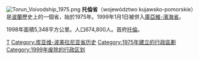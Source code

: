 [[File:Torun_Voivodship_1975.png|right]]
'''托倫省'''（województwo kujawsko-pomorskie）是[[波蘭|波蘭]]歷史上的一個省，始於1975年。1999年1月1日被併入[[庫亞維-濱海省|庫亞維-濱海省]]。

1998年面積5,348平方公里。人口674,800人。首府[[托倫|托倫]]。

{{波兰行政区划小作品}}
[[Category:波蘭省份_(1975-1998)|T]]
[[Category:库亚维-波美拉尼亚省历史|Category:库亚维-波美拉尼亚省历史]]
[[Category:1975年建立的行政區劃|Category:1975年建立的行政區劃]]
[[Category:1999年废除的行政区划|Category:1999年废除的行政区划]]